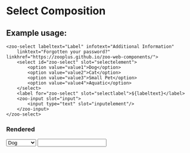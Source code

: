 
<Meta title="Docs/Select Composition"/>

# Select Composition

## Example usage:
```
<zoo-select labeltext="Label" infotext="Additional Information" 
	linktext="Forgotten your password?" linkhref="https://zooplus.github.io/zoo-web-components/">
	<select id="zoo-select" slot="selectelement">
		<option value="value1">Dog</option>
		<option value="value2">Cat</option>
		<option value="value3">Small Pet</option>
		<option value="value4">Aquatic</option>
	</select>
	<label for="zoo-select" slot="selectlabel">${labeltext}</label>
	<zoo-input slot="input">
		<input type="text" slot="inputelement"/>
	</zoo-input>
</zoo-select>
```
### Rendered
<zoo-select infotext="Additional Information" linktext="Forgotten your password?" linkhref="https://zooplus.github.io/zoo-web-components/" labeltext="Label">
	<select slot="selectelement">
		<option value="value1">Dog</option>
		<option value="value2">Cat</option>
		<option value="value3">Small Pet</option>
		<option value="value4">Aquatic</option>
	</select>
	<zoo-input slot="input">
		<input type="text" slot="inputelement"/>
	</zoo-input>
</zoo-select>